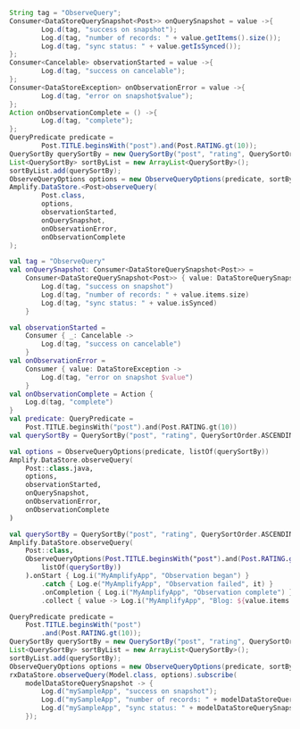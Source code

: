 <BlockSwitcher>
<Block name="Java">

```java
String tag = "ObserveQuery";
Consumer<DataStoreQuerySnapshot<Post>> onQuerySnapshot = value ->{
        Log.d(tag, "success on snapshot");
        Log.d(tag, "number of records: " + value.getItems().size());
        Log.d(tag, "sync status: " + value.getIsSynced());
};
Consumer<Cancelable> observationStarted = value ->{
        Log.d(tag, "success on cancelable");
};
Consumer<DataStoreException> onObservationError = value ->{
        Log.d(tag, "error on snapshot$value");
};
Action onObservationComplete = () ->{
        Log.d(tag, "complete");
};
QueryPredicate predicate =
        Post.TITLE.beginsWith("post").and(Post.RATING.gt(10));
QuerySortBy querySortBy = new QuerySortBy("post", "rating", QuerySortOrder.ASCENDING);
List<QuerySortBy> sortByList = new ArrayList<QuerySortBy>();
sortByList.add(querySortBy);
ObserveQueryOptions options = new ObserveQueryOptions(predicate, sortByList);
Amplify.DataStore.<Post>observeQuery(
        Post.class,
        options,
        observationStarted,
        onQuerySnapshot,
        onObservationError,
        onObservationComplete
);
```

</Block>
<Block name="Kotlin - Callbacks">

```kotlin
val tag = "ObserveQuery"
val onQuerySnapshot: Consumer<DataStoreQuerySnapshot<Post>> =
    Consumer<DataStoreQuerySnapshot<Post>> { value: DataStoreQuerySnapshot<Post> ->
        Log.d(tag, "success on snapshot")
        Log.d(tag, "number of records: " + value.items.size)
        Log.d(tag, "sync status: " + value.isSynced)
    }

val observationStarted =
    Consumer { _: Cancelable ->
        Log.d(tag, "success on cancelable")
    }
val onObservationError =
    Consumer { value: DataStoreException ->
        Log.d(tag, "error on snapshot $value")
    }
val onObservationComplete = Action {
    Log.d(tag, "complete")
}
val predicate: QueryPredicate =
    Post.TITLE.beginsWith("post").and(Post.RATING.gt(10))
val querySortBy = QuerySortBy("post", "rating", QuerySortOrder.ASCENDING)

val options = ObserveQueryOptions(predicate, listOf(querySortBy))
Amplify.DataStore.observeQuery(
    Post::class.java,
    options,
    observationStarted,
    onQuerySnapshot,
    onObservationError,
    onObservationComplete
)
```

</Block>
<Block name="Kotlin - Coroutines (Beta)">

```kotlin
val querySortBy = QuerySortBy("post", "rating", QuerySortOrder.ASCENDING)
Amplify.DataStore.observeQuery(
    Post::class,
    ObserveQueryOptions(Post.TITLE.beginsWith("post").and(Post.RATING.gt(10)),
        listOf(querySortBy))
    ).onStart { Log.i("MyAmplifyApp", "Observation began") }
        .catch { Log.e("MyAmplifyApp", "Observation failed", it) }
        .onCompletion { Log.i("MyAmplifyApp", "Observation complete") }
        .collect { value -> Log.i("MyAmplifyApp", "Blog: ${value.items.size}") }
```

</Block>
<Block name="RxJava">

```java
QueryPredicate predicate =
    Post.TITLE.beginsWith("post")
        .and(Post.RATING.gt(10));
QuerySortBy querySortBy = new QuerySortBy("post", "rating", QuerySortOrder.ASCENDING);
List<QuerySortBy> sortByList = new ArrayList<QuerySortBy>();
sortByList.add(querySortBy);
ObserveQueryOptions options = new ObserveQueryOptions(predicate, sortByList);
rxDataStore.observeQuery(Model.class, options).subscribe(
    modelDataStoreQuerySnapshot -> {
        Log.d("mySampleApp", "success on snapshot");
        Log.d("mySampleApp", "number of records: " + modelDataStoreQuerySnapshot.getItems().size());
        Log.d("mySampleApp", "sync status: " + modelDataStoreQuerySnapshot.getIsSynced());
    });
```

</Block>
</BlockSwitcher>
